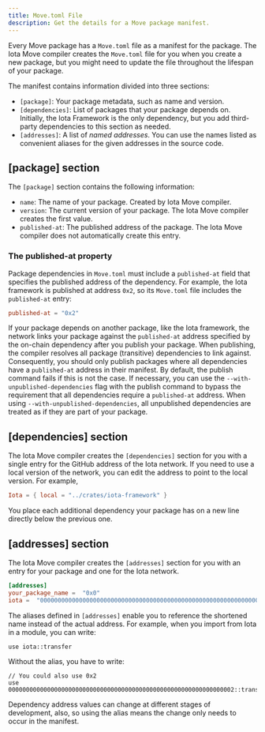 ```yaml
---
title: Move.toml File
description: Get the details for a Move package manifest.
---
```


Every Move package has a `Move.toml` file as a manifest for the package. The Iota Move compiler creates the `Move.toml` file for you when you create a new package, but you might need to update the file throughout the lifespan of your package.

The manifest contains information divided into three sections:
* `[package]`: Your package metadata, such as name and version.
* `[dependencies]`: List of packages that your package depends on. Initially, the Iota Framework is the only dependency, but you add third-party dependencies to this section as needed.
* `[addresses]`: A list of *named addresses*. You can use the names listed as convenient aliases for the given addresses in the source code.

## [package] section

The `[package]` section contains the following information:

* `name`: The name of your package. Created by Iota Move compiler.
* `version`: The current version of your package. The Iota Move compiler creates the first value.
* `published-at`: The published address of the package. The Iota Move compiler does not automatically create this entry.

### The published-at property

Package dependencies in `Move.toml` must include a `published-at` field that specifies the published address of the dependency. For example, the Iota framework is published at address `0x2`, so its `Move.toml` file includes the `published-at` entry:

```toml
published-at = "0x2"
```

If your package depends on another package, like the Iota framework, the network links your package against the `published-at` address specified by the on-chain dependency after you publish your package. When publishing, the compiler resolves all package (transitive) dependencies to link against. Consequently, you should only publish packages where all dependencies have a `published-at` address in their manifest. By default, the publish command fails if this is not the case. If necessary, you can use the `--with-unpublished-dependencies` flag with the publish command to bypass the requirement that all dependencies require a `published-at` address. When using `--with-unpublished-dependencies`, all unpublished dependencies are treated as if they are part of your package.

## [dependencies] section

The Iota Move compiler creates the `[dependencies]` section for you with a single entry for the GitHub address of the Iota network. If you need to use a local version of the network, you can edit the address to point to the local version. For example,

```toml
Iota = { local = "../crates/iota-framework" }
```

You place each additional dependency your package has on a new line directly below the previous one.

## [addresses] section

The Iota Move compiler creates the `[addresses]` section for you with an entry for your package and one for the Iota network.

```toml
[addresses]
your_package_name =  "0x0"
iota =  "0000000000000000000000000000000000000000000000000000000000000002"
```

The aliases defined in `[addresses]` enable you to reference the shortened name instead of the actual address. For example, when you import from Iota in a module, you can write:

```move
use iota::transfer
```

Without the alias, you have to write:

```move
// You could also use 0x2
use 0000000000000000000000000000000000000000000000000000000000000002::transfer
```

Dependency address values can change at different stages of development, also, so using the alias means the change only needs to occur in the manifest.
